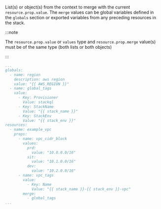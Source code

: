 
<LeftAlignedTable type="string[]" required={false} />

List(s) or object(s) from the context to merge with the current `resource.prop.value`.  The `merge` values can be global variables defined in the `globals` section or exported variables from any preceding resources in the stack.

:::note

The `resource.prop.value` or `values` type and `resource.prop.merge` value(s) must be of the same type (both lists or both objects)

:::

<File name='stackql_manifest.yml'>

```yaml {29}
...
globals:
  - name: region
    description: aws region
    value: "{{ AWS_REGION }}"
  - name: global_tags
    value:
      - Key: Provisioner
        Value: stackql
      - Key: StackName
        Value: "{{ stack_name }}"
      - Key: StackEnv
        Value: "{{ stack_env }}"
resources:
  - name: example_vpc
    props:
      - name: vpc_cidr_block
        values:
          prd:
            value: "10.0.0.0/16"
          sit:
            value: "10.1.0.0/16"
          dev:
            value: "10.2.0.0/16"
      - name: vpc_tags
        value:
          - Key: Name
            Value: "{{ stack_name }}-{{ stack_env }}-vpc"
        merge: 
          - global_tags
...
```

</File>